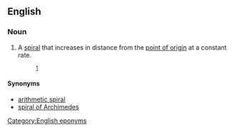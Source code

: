 ==English==
{{wikipedia}}

===Noun===
{{en-noun}}

# {{context|mathematics}} A [[spiral]] that increases in distance from the [[point of origin]] at a constant rate.
#: {{usex|Max flees and tries to visit Sol, only to find that he has died. Max searches his house and finds mathematical scribblings similar to his own. On a Go board, with its pieces arranged in an '''Archimedean spiral''', Max finds a piece of paper with the 216-digit number.}}<sup>[http://en.wikipedia.org/wiki/Pi_(film)]</sup>

====Synonyms====
* [[arithmetic spiral]]
* [[spiral of Archimedes]]

[[Category:English eponyms]]